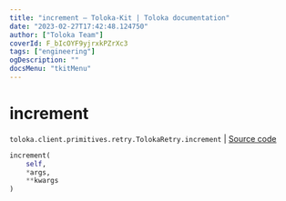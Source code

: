 ```yaml
---
title: "increment — Toloka-Kit | Toloka documentation"
date: "2023-02-27T17:42:48.124750"
author: ["Toloka Team"]
coverId: F_bIcOYF9yjrxkPZrXc3
tags: ["engineering"]
ogDescription: ""
docsMenu: "tkitMenu"
---
```


# increment
`toloka.client.primitives.retry.TolokaRetry.increment` | [Source code](https://github.com/Toloka/toloka-kit/blob/v1.1.4/src/client/primitives/retry.py#L85)

```python
increment(
    self,
    *args,
    **kwargs
)
```